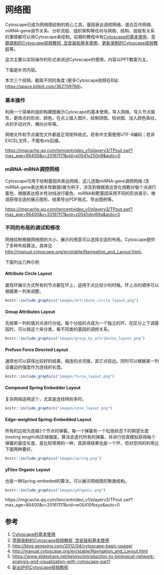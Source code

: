 # 网络图 {#cytoscape}

Cytoscape已成为网络图绘制的核心工具，基因表达调控网络、蛋白互作网络、miRNA-gene调节关系、分析流程、组织架构等任何与网络、结构、层级有关系的事情都可以用Cytoscape来绘制。前期的教程中有[Cytoscape的基本使用](http://mp.weixin.qq.com/s/ZSoW7-qWs3BuSB7bkDnfmA)，[早期录制的Cytoscape视频教程, 含安装和基本使用](http://mp.weixin.qq.com/s/Q30mdC26UqffBcbtFxpnXg)，[更新录制的Cytoscape视频教程](http://mp.weixin.qq.com/s/sKEy_Pn9qnWw4W-aXraA5g)等。


这次主要以实际操作的形式来讲述Cytoscape的使用，内容以PPT教案为主。


下面是补充内容。

本次三个视频，截取不同的角度 (更多Cytoscape视频在B站: <https://space.bilibili.com/362709786>)。

### 基本操作

利用一个简单的组织构建图展示Cytoscape的基本使用，导入网络、导入节点属性，更改点的形状、颜色，在点上插入图片、绘制饼图、柱状图、加入颜色条纹，点的手动对齐、横向分布等。

网络文件和节点属性文件都是正常矩阵格式，若有中文需使用UTF-8编码；若非EXCEL文件，不能有xls后缀。

<https://imgcache.qq.com/tencentvideo_v1/playerv3/TPout.swf?max_age=86400&v=20161117&vid=p0541x250n9&auto=0>


### miRNA-mRNA调控网络

Cytoscape可用于绘制基因共表达网络，这儿选取miRNA-gene调控网络 (含miRNA-gene表达相关性数据)做为例子，涉及到根据表达变化倍数对每个点进行着色、根据表达相关性对线进行着色、miRNA和靶基因采用不同的形状表示、微调获得合适的展示图形、结果导出PDF格式、导出图例等。

<https://imgcache.qq.com/tencentvideo_v1/playerv3/TPout.swf?max_age=86400&v=20161117&vid=z0541oby69q&auto=0>

### 不同的布局的调试和修改

网络绘制根据网络图的大小、展示的用意可以选择合适的布局。Cytoscape提供了多种布局算法，具体见[http://manual.cytoscape.org/en/stable/Navigation_and_Layout.html](http://manual.cytoscape.org/en/stable/Navigation_and_Layout.html)。

下面列出几种示例

#### Attribute Circle Layout

属性环展示方式所有的节点都在环上，适用于点比较少的时候。环上点的顺序可以根据某一列来调整。

```r
knitr::include_graphics("images/attribute_circle_layout.png")
```

#### Group Attributes Layout

先按某一列的值对点进行分组，每个分组的点成为一个独立的环。在区分上下调基因时，可以按这个来分类，看不同类的基因的调控关系。


```r
knitr::include_graphics("images/group_by_attributes_layout.png")
```

#### Prefuse Force Directed Layout

通常也可以获得比较好的结果，相连的点邻接，其它点较远。同时可以根据某一列设置边的强度作为连线的长度。

```r
knitr::include_graphics("images/force_layout.png")
```

#### Compound Spring Embedder Layout

复杂网络适用这个，尤其是连线特别多时。

```r
knitr::include_graphics("images/cose_layout.png")
```

#### Edge-weighted Spring-Embedded Layout

所有的边视为连接2个节点的弹簧。每一个弹簧有一个松弛状态下的期望长度 (resting length)和压缩强度。算法会迭代所有的弹簧，并进行仿真模拟获得每个弹簧的最佳长度。是比较常用的一种，其获得结果也是一个环，但对空间的利用比下面两种要好。

```r
knitr::include_graphics("images/spring.png")
```

#### yFiles Organic Layout

也是一种Spring-embeded的算法，可以展示网络图的聚类结构。

```r
knitr::include_graphics("images/yOrganic.png")
```


https://imgcache.qq.com/tencentvideo_v1/playerv3/TPout.swf?max_age=86400&v=20161117&vid=w05410fbsys&auto=0



## 参考

1. [Cytoscape的基本使用](http://mp.weixin.qq.com/s/ZSoW7-qWs3BuSB7bkDnfmA)
2. [早期录制的Cytoscape视频教程, 含安装和基本使用](http://mp.weixin.qq.com/s/Q30mdC26UqffBcbtFxpnXg)
3. [http://blog.genesino.com/2012/04/cytoscape-basic-usage/](http://blog.genesino.com/2012/04/cytoscape-basic-usage/)
4. [http://manual.cytoscape.org/en/stable/Navigation_and_Layout.html](http://manual.cytoscape.org/en/stable/Navigation_and_Layout.html)
5. [https://www.slideshare.net/keiono/introduction-to-biological-network-analysis-and-visualization-with-cytoscape-part1](https://www.slideshare.net/keiono/introduction-to-biological-network-analysis-and-visualization-with-cytoscape-part1)
6. [新出炉的Cytoscape视频教程](http://mp.weixin.qq.com/s?__biz=MzI5MTcwNjA4NQ==&mid=2247484194&idx=1&sn=61bcbe1c48e195c5c830396865789723&chksm=ec0dc6a8db7a4fbeaa9cdd7245127edd382f3e4d13a61636c2cbc52062b32d7565bf282fca5e#rd)
